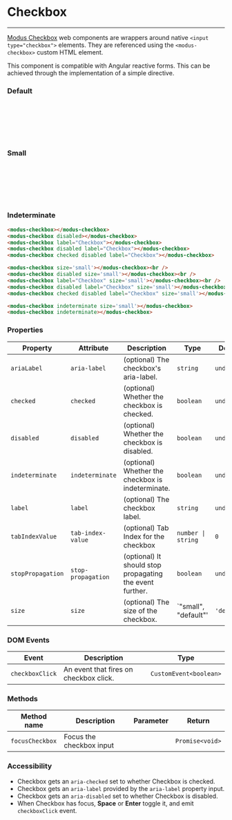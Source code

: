 
# Checkbox

---

[Modus Checkbox](https://modus.trimble.com/components/checkboxes/) web components are wrappers around native `<input type="checkbox">` elements. They are referenced using the `<modus-checkbox>` custom HTML element.

This component is compatible with Angular reactive forms. This can be achieved through the implementation of a simple directive.

<Anchor storyId="user-inputs-checkbox--default" />

### Default

<modus-checkbox></modus-checkbox><br />
<modus-checkbox disabled></modus-checkbox><br />
<modus-checkbox label="Checkbox"></modus-checkbox><br />
<modus-checkbox disabled label="Checkbox"></modus-checkbox><br />
<modus-checkbox checked disabled label="Checkbox"></modus-checkbox><br />

### Small

<modus-checkbox size='small'></modus-checkbox><br />
<modus-checkbox disabled size='small'></modus-checkbox><br />
<modus-checkbox label="Checkbox" size='small'></modus-checkbox><br />
<modus-checkbox disabled label="Checkbox" size='small'></modus-checkbox><br />
<modus-checkbox checked disabled label="Checkbox" size='small'></modus-checkbox><br />

<Anchor storyId="user-inputs-checkbox--indeterminate" />

### Indeterminate

<modus-checkbox indeterminate size='small'></modus-checkbox>
<modus-checkbox indeterminate></modus-checkbox>

```html
<modus-checkbox></modus-checkbox>
<modus-checkbox disabled></modus-checkbox>
<modus-checkbox label="Checkbox"></modus-checkbox>
<modus-checkbox disabled label="Checkbox"></modus-checkbox>
<modus-checkbox checked disabled label="Checkbox"></modus-checkbox>

<modus-checkbox size='small'></modus-checkbox><br />
<modus-checkbox disabled size='small'></modus-checkbox><br />
<modus-checkbox label="Checkbox" size='small'></modus-checkbox><br />
<modus-checkbox disabled label="Checkbox" size='small'></modus-checkbox><br />
<modus-checkbox checked disabled label="Checkbox" size='small'></modus-checkbox><br />

<modus-checkbox indeterminate size='small'></modus-checkbox>
<modus-checkbox indeterminate></modus-checkbox>
```

### Properties

| Property          | Attribute          | Description                                              | Type               | Default     |
| ----------------- | ------------------ | -------------------------------------------------------- | ------------------ | ----------- |
| `ariaLabel`       | `aria-label`       | (optional) The checkbox's aria-label.                    | `string`           | `undefined` |
| `checked`         | `checked`          | (optional) Whether the checkbox is checked.              | `boolean`          | `undefined` |
| `disabled`        | `disabled`         | (optional) Whether the checkbox is disabled.             | `boolean`          | `undefined` |
| `indeterminate`   | `indeterminate`    | (optional) Whether the checkbox is indeterminate.        | `boolean`          | `undefined` |
| `label`           | `label`            | (optional) The checkbox label.                           | `string`           | `undefined` |
| `tabIndexValue`   | `tab-index-value`  | (optional) Tab Index for the checkbox                    | `number \| string` | `0`         |
| `stopPropagation` | `stop-propagation` | (optional) It should stop propagating the event further. | `boolean`          | `undefined` |
| `size` | `size` | (optional) The size of the checkbox. | `"small", "default"'          | `'default'` |

### DOM Events

| Event           | Description                            | Type                   |
| --------------- | -------------------------------------- | ---------------------- |
| `checkboxClick` | An event that fires on checkbox click. | `CustomEvent<boolean>` |

### Methods

| Method name     | Description              | Parameter | Return          |
| --------------- | ------------------------ | --------- | --------------- |
| `focusCheckbox` | Focus the checkbox input |           | `Promise<void>` |

### Accessibility

- Checkbox gets an `aria-checked` set to whether Checkbox is checked.
- Checkbox gets an `aria-label` provided by the `aria-label` property input.
- Checkbox gets an `aria-disabled` set to whether Checkbox is disabled.
- When Checkbox has focus, **Space** or **Enter** toggle it, and emit `checkboxClick` event.
